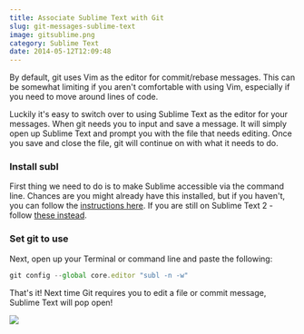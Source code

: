 ```yaml
---
title: Associate Sublime Text with Git
slug: git-messages-sublime-text
image: gitsublime.png
category: Sublime Text
date: 2014-05-12T12:09:48
---
```


By default, git uses Vim as the editor for commit/rebase messages. This can be somewhat limiting if you aren't comfortable with using Vim, especially if you need to move around lines of code.

Luckily it's easy to switch over to using Sublime Text as the editor for your messages. When git needs you to input and save a message. It will simply open up Sublime Text and prompt you with the file that needs editing. Once you save and close the file, git will continue on with what it needs to do.

<h3>Install subl</h3>

First thing we need to do is to make Sublime accessible via the command line. Chances are you might already have this installed, but if you haven't, you can follow the <a href="http://www.sublimetext.com/docs/3/osx_command_line.html" target="_blank">instructions here</a>. If you are still on Sublime Text 2 - follow <a href="http://www.sublimetext.com/docs/2/osx_command_line.html" target="_blank">these instead</a>.

<h3>Set git to use</h3>

Next, open up your Terminal or command line and paste the following:


```js
git config --global core.editor "subl -n -w"

```

That's it! Next time Git requires you to edit a file or commit message, Sublime Text will pop open!

<a href="https://sublimetextbook.com/?utm_source=stgit&utm_medium=banner&utm_campaign=product"><img src="facebook-share2.png" /></a>